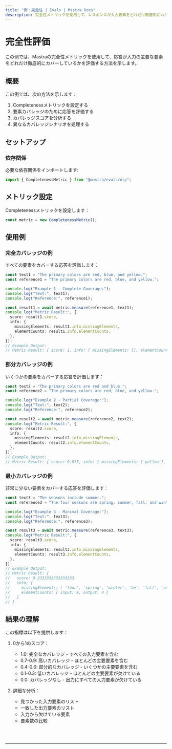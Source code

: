 ```yaml
---
title: "例：完全性 | Evals | Mastra Docs"
description: 完全性メトリックを使用して、レスポンスが入力要素をどれだけ徹底的にカバーしているかを評価する例。
---
```



# 完全性評価

この例では、Mastraの完全性メトリックを使用して、応答が入力の主要な要素をどれだけ徹底的にカバーしているかを評価する方法を示します。

## 概要

この例では、次の方法を示します：

1. Completenessメトリックを設定する
2. 要素カバレッジのために応答を評価する
3. カバレッジスコアを分析する
4. 異なるカバレッジシナリオを処理する

## セットアップ

### 依存関係

必要な依存関係をインポートします:

```typescript copy showLineNumbers filename="src/index.ts"
import { CompletenessMetric } from "@mastra/evals/nlp";
```

## メトリック設定

Completenessメトリックを設定します：

```typescript copy showLineNumbers{4} filename="src/index.ts"
const metric = new CompletenessMetric();
```

## 使用例

### 完全カバレッジの例

すべての要素をカバーする応答を評価します：

```typescript copy showLineNumbers{7} filename="src/index.ts"
const text1 = "The primary colors are red, blue, and yellow.";
const reference1 = "The primary colors are red, blue, and yellow.";

console.log("Example 1 - Complete Coverage:");
console.log("Text:", text1);
console.log("Reference:", reference1);

const result1 = await metric.measure(reference1, text1);
console.log("Metric Result:", {
  score: result1.score,
  info: {
    missingElements: result1.info.missingElements,
    elementCounts: result1.info.elementCounts,
  },
});
// Example Output:
// Metric Result: { score: 1, info: { missingElements: [], elementCounts: { input: 8, output: 8 } } }
```

### 部分カバレッジの例

いくつかの要素をカバーする応答を評価します：

```typescript copy showLineNumbers{24} filename="src/index.ts"
const text2 = "The primary colors are red and blue.";
const reference2 = "The primary colors are red, blue, and yellow.";

console.log("Example 2 - Partial Coverage:");
console.log("Text:", text2);
console.log("Reference:", reference2);

const result2 = await metric.measure(reference2, text2);
console.log("Metric Result:", {
  score: result2.score,
  info: {
    missingElements: result2.info.missingElements,
    elementCounts: result2.info.elementCounts,
  },
});
// Example Output:
// Metric Result: { score: 0.875, info: { missingElements: ['yellow'], elementCounts: { input: 8, output: 7 } } }
```

### 最小カバレッジの例

非常に少ない要素をカバーする応答を評価します：

```typescript copy showLineNumbers{41} filename="src/index.ts"
const text3 = "The seasons include summer.";
const reference3 = "The four seasons are spring, summer, fall, and winter.";

console.log("Example 3 - Minimal Coverage:");
console.log("Text:", text3);
console.log("Reference:", reference3);

const result3 = await metric.measure(reference3, text3);
console.log("Metric Result:", {
  score: result3.score,
  info: {
    missingElements: result3.info.missingElements,
    elementCounts: result3.info.elementCounts,
  },
});
// Example Output:
// Metric Result: {
//   score: 0.3333333333333333,
//   info: {
//     missingElements: [ 'four', 'spring', 'winter', 'be', 'fall', 'and' ],
//     elementCounts: { input: 9, output: 4 }
//   }
// }
```

## 結果の理解

この指標は以下を提供します：

1. 0から1のスコア：

   - 1.0: 完全なカバレッジ - すべての入力要素を含む
   - 0.7-0.9: 高いカバレッジ - ほとんどの主要要素を含む
   - 0.4-0.6: 部分的なカバレッジ - いくつかの主要要素を含む
   - 0.1-0.3: 低いカバレッジ - ほとんどの主要要素が欠けている
   - 0.0: カバレッジなし - 出力にすべての入力要素が欠けている

2. 詳細な分析：
   - 見つかった入力要素のリスト
   - 一致した出力要素のリスト
   - 入力から欠けている要素
   - 要素数の比較

<br />
<br />
<hr className="dark:border-[#404040] border-gray-300" />
<br />
<br />
<GithubLink
  link={
    "https://github.com/mastra-ai/mastra/blob/main/examples/basics/evals/completeness"
  }
/>
